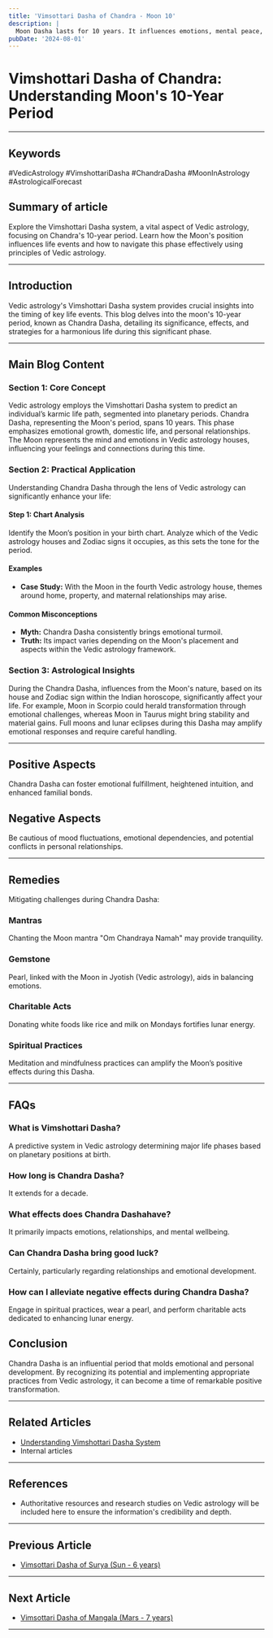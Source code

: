 ```yaml
---
title: 'Vimsottari Dasha of Chandra - Moon 10'
description: |
  Moon Dasha lasts for 10 years. It influences emotions, mental peace, and relationships with mother and home.
pubDate: '2024-08-01'
---
```


# Vimshottari Dasha of Chandra: Understanding Moon's 10-Year Period

---

## Keywords 
#VedicAstrology #VimshottariDasha #ChandraDasha #MoonInAstrology #AstrologicalForecast 

## Summary of article
Explore the Vimshottari Dasha system, a vital aspect of Vedic astrology, focusing on Chandra's 10-year period. Learn how the Moon's position influences life events and how to navigate this phase effectively using principles of Vedic astrology.

---

## Introduction
Vedic astrology's Vimshottari Dasha system provides crucial insights into the timing of key life events. This blog delves into the moon's 10-year period, known as Chandra Dasha, detailing its significance, effects, and strategies for a harmonious life during this significant phase.

---

## Main Blog Content

### Section 1: Core Concept
Vedic astrology employs the Vimshottari Dasha system to predict an individual’s karmic life path, segmented into planetary periods. Chandra Dasha, representing the Moon's period, spans 10 years. This phase emphasizes emotional growth, domestic life, and personal relationships. The Moon represents the mind and emotions in Vedic astrology houses, influencing your feelings and connections during this time.

### Section 2: Practical Application
Understanding Chandra Dasha through the lens of Vedic astrology can significantly enhance your life:

#### Step 1: Chart Analysis
Identify the Moon’s position in your birth chart. Analyze which of the Vedic astrology houses and Zodiac signs it occupies, as this sets the tone for the period.

#### Examples
- **Case Study:** With the Moon in the fourth Vedic astrology house, themes around home, property, and maternal relationships may arise.

#### Common Misconceptions
- **Myth:** Chandra Dasha consistently brings emotional turmoil.
- **Truth:** Its impact varies depending on the Moon's placement and aspects within the Vedic astrology framework.

### Section 3: Astrological Insights
During the Chandra Dasha, influences from the Moon's nature, based on its house and Zodiac sign within the Indian horoscope, significantly affect your life. For example, Moon in Scorpio could herald transformation through emotional challenges, whereas Moon in Taurus might bring stability and material gains. Full moons and lunar eclipses during this Dasha may amplify emotional responses and require careful handling.

---

## Positive Aspects
Chandra Dasha can foster emotional fulfillment, heightened intuition, and enhanced familial bonds.

## Negative Aspects
Be cautious of mood fluctuations, emotional dependencies, and potential conflicts in personal relationships.

---

## Remedies
Mitigating challenges during Chandra Dasha:

### Mantras
Chanting the Moon mantra "Om Chandraya Namah" may provide tranquility.

### Gemstone
Pearl, linked with the Moon in Jyotish (Vedic astrology), aids in balancing emotions.

### Charitable Acts
Donating white foods like rice and milk on Mondays fortifies lunar energy.

### Spiritual Practices
Meditation and mindfulness practices can amplify the Moon’s positive effects during this Dasha.

---

## FAQs
### What is Vimshottari Dasha?
A predictive system in Vedic astrology determining major life phases based on planetary positions at birth.

### How long is Chandra Dasha?
It extends for a decade.

### What effects does Chandra Dashahave?
It primarily impacts emotions, relationships, and mental wellbeing.

### Can Chandra Dasha bring good luck?
Certainly, particularly regarding relationships and emotional development.

### How can I alleviate negative effects during Chandra Dasha?
Engage in spiritual practices, wear a pearl, and perform charitable acts dedicated to enhancing lunar energy.

## Conclusion
Chandra Dasha is an influential period that molds emotional and personal development. By recognizing its potential and implementing appropriate practices from Vedic astrology, it can become a time of remarkable positive transformation.

---

## Related Articles
- [Understanding Vimshottari Dasha System](link)
- Internal articles 

---

## References
- Authoritative resources and research studies on Vedic astrology will be included here to ensure the information's credibility and depth.
---

## Previous Article
- [Vimsottari Dasha of Surya (Sun - 6 years)](/blogs-md/0401_Vimsottari_Dasha/040103_Vimsottari_Dasha_of_Surya_Sun_6years.mdx)

---

## Next Article
- [Vimsottari Dasha of Mangala (Mars - 7 years)](/blogs-md/0401_Vimsottari_Dasha/040105_Vimsottari_Dasha_of_Mangala_Mars_7years.mdx)

---

